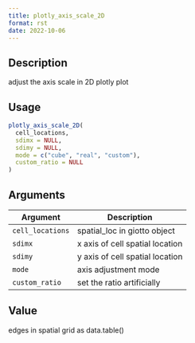 ```yaml
--- 
title: plotly_axis_scale_2D 
format: rst 
date: 2022-10-06 
--- 
```


## Description

adjust the axis scale in 2D plotly plot


## Usage

```r
plotly_axis_scale_2D(
  cell_locations,
  sdimx = NULL,
  sdimy = NULL,
  mode = c("cube", "real", "custom"),
  custom_ratio = NULL
)
```


## Arguments

Argument      |Description
------------- |----------------
`cell_locations`     |     spatial_loc in giotto object
`sdimx`     |     x axis of cell spatial location
`sdimy`     |     y axis of cell spatial location
`mode`     |     axis adjustment mode
`custom_ratio`     |     set the ratio artificially


## Value

edges in spatial grid as data.table()


